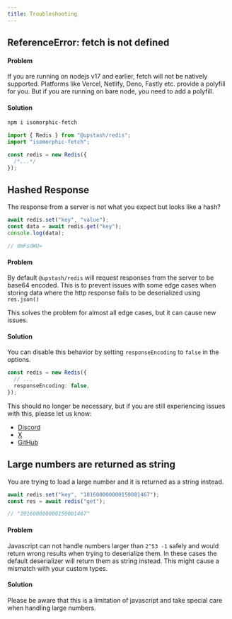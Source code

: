 ```yaml
---
title: Troubleshooting
---
```


## ReferenceError: fetch is not defined

#### Problem

If you are running on nodejs v17 and earlier, fetch will not be natively
supported. Platforms like Vercel, Netlify, Deno, Fastly etc. provide a polyfill
for you. But if you are running on bare node, you need to add a polyfill.

#### Solution

```bash
npm i isomorphic-fetch
```

```ts
import { Redis } from "@upstash/redis";
import "isomorphic-fetch";

const redis = new Redis({
  /*...*/
});
```

## Hashed Response

The response from a server is not what you expect but looks like a hash?

```ts
await redis.set("key", "value");
const data = await redis.get("key");
console.log(data);

// dmFsdWU=
```

#### Problem

By default `@upstash/redis` will request responses from the server to be base64
encoded. This is to prevent issues with some edge cases when storing data where
the http response fails to be deserialized using `res.json()`

This solves the problem for almost all edge cases, but it can cause new issues.

#### Solution

You can disable this behavior by setting `responseEncoding` to `false` in the
options.

```ts
const redis = new Redis({
  // ...
  responseEncoding: false,
});
```

This should no longer be necessary, but if you are still experiencing issues
with this, please let us know:

- [Discord](https://discord.gg/w9SenAtbme)
- [X](https://x.com/upstash)
- [GitHub](https://github.com/upstash/upstash-redis/issues/new)

## Large numbers are returned as string

You are trying to load a large number and it is returned as a string instead.

```ts
await redis.set("key", "101600000000150081467");
const res = await redis("get");

// "101600000000150081467"
```

#### Problem

Javascript can not handle numbers larger than `2^53 -1` safely and would return
wrong results when trying to deserialize them. In these cases the default
deserializer will return them as string instead. This might cause a mismatch
with your custom types.

#### Solution

Please be aware that this is a limitation of javascript and take special care
when handling large numbers.
